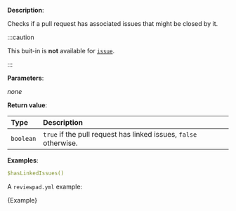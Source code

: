 
**Description**:

Checks if a pull request has associated issues that might be closed by it.

:::caution

This buit-in is **not** available for [`issue`](/guides/syntax#workflow).

:::

**Parameters**:

_none_

**Return value**:

| Type      | Description                                                      |
| :-------- | :--------------------------------------------------------------- |
| `boolean` | `true` if the pull request has linked issues, `false` otherwise. |

**Examples**:

```yml
$hasLinkedIssues()
```

A `reviewpad.yml` example:

<CodeBlock language="yml">{Example}</CodeBlock>
